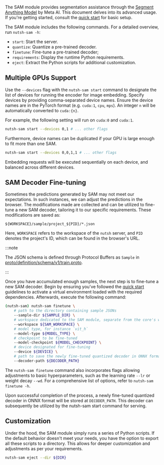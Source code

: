 
The SAM module provides segmentation assistance through the [Segment Anything Model](https://segment-anything.com/) by Meta AI.
This document delves into its advanced usage. If you're getting started, consult the [quick start](/Quick%20Start#sam-module) for basic setup.

The SAM module includes the following commands. For a detailed overview, run `nutsh-sam -h`:

- `start`: Start the server.
- `quantize`: Quantize a pre-trained decoder.
- `finetune`: Fine-tune a pre-trained decoder;
- `requirements`: Display the runtime Python requirements.
- `eject`: Extract the Python scripts for additional customization.

## Multiple GPUs Support

Use the `--devices` flag with the `nutsh-sam start` command to designate the list of devices for running the encoder for image embedding.
Specify devices by providing comma-separated device names. Ensure the device names are in the PyTorch format (e.g. `cuda:1`, `cpu`, `mps`).
An integer `n` will be automatically converted to `cuda:{n}`.

For example, the following setting will run on `cuda:0` and `cuda:1`.

```bash
nutsh-sam start --devices 0,1 # ... other flags
```

Furthermore, device names can be duplicated if your GPU is large enough to fit more than one SAM.

```bash
nutsh-sam start --devices 0,0,1,1 # ... other flags
```

Embedding requests will be executed sequentially on each device, and balanced across different devices.

## SAM Decoder Fine-tuning

Sometimes the predictions generated by SAM may not meet our expectations. In such instances, we can adjust the predictions in the browser.
The modifications made are collected and can be utilized to fine-tune a new SAM decoder, tailoring it to our specific requirements.
These modifications are saved as:

```
${WORKSPACE}/sample/project_${PID}/*.json
```

Here, `WORKSPACE` refers to the workspace of the `nutsh` server, and `PID` denotes the project's ID, which can be found in the browser's URL.

:::note

The JSON schema is defined through Protocol Buffers as `Sample` in [proto/definition/schema/v1/train.proto](https://github.com/SysCV/nutsh/blob/main/proto/definition/schema/v1/train.proto).

:::

Once you have accumulated enough samples, the next step is to fine-tune a new SAM decoder.
Begin by ensuring you've followed the [quick start](/Quick%20Start#sam-module) guidelines to activate a virtual environment loaded with the required dependencies.
Afterwards, execute the following command:

```bash
(nutsh-sam) nutsh-sam finetune \
    # path to the directory containing sample JSONs
    --sample-dir ${SAMPLE_DIR} \
    # workspace dedicated to the SAM module, separate from the core's workspace
    --workspace ${SAM_WORKSPACE} \
    # model type, for instance `vit_h`
    --model-type ${MODEL_TYPE} \
    # checkpoint to be fine-tuned
    --model-checkpoint ${MODEL_CHECKPOINT} \
    # device designated for fine-tuning
    --device ${DEVICE} \
    # path to save the newly fine-tuned quantized decoder in ONNX format
    --decoder-path ${DECODER_PATH}
```

The `nutsh-sam finetune` command also incorporates flags allowing adjustments to basic hyperparameters,
such as the learning rate `--lr` or weight decay `--wd`.
For a comprehensive list of options, refer to `nutsh-sam finetune -h`.

Upon successful completion of the process, a newly fine-tuned quantized decoder in ONNX format will be stored at `DECODER_PATH`.
This decoder can subsequently be utilized by the nutsh-sam start command for serving.

<VideoPlayer url="https://nutsh-public.s3.eu-central-1.amazonaws.com/doc/video/finetune_sam.mp4" />

## Customization

Under the hood, the SAM module simply runs a series of Python scripts.
If the default behavior doesn't meet your needs, you have the option to export all these scripts to a directory.
This allows for deeper customization and adjustments as per your requirements.

```bash
nutsh-sam eject --dir ${DIR}
```

